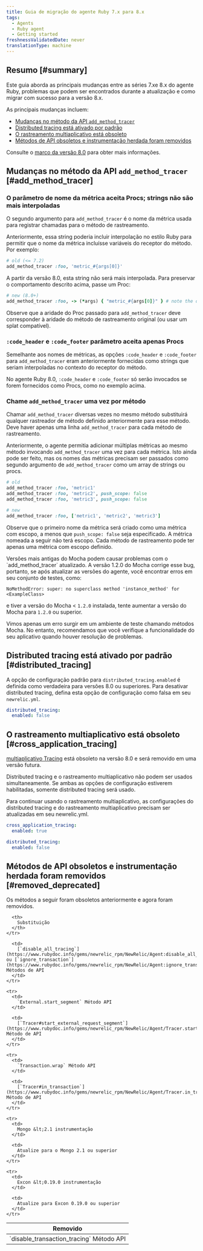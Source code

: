 ```yaml
---
title: Guia de migração do agente Ruby 7.x para 8.x
tags:
  - Agents
  - Ruby agent
  - Getting started
freshnessValidatedDate: never
translationType: machine
---
```


## Resumo [#summary]

Este guia aborda as principais mudanças entre as séries 7.xe 8.x do agente Ruby, problemas que podem ser encontrados durante a atualização e como migrar com sucesso para a versão 8.x.

As principais mudanças incluem:

* [Mudanças no método da API `add_method_tracer`](#add_method_tracer)
* [Distributed tracing está ativado por padrão](#distributed_tracing)
* [O rastreamento multiaplicativo está obsoleto](#cross_application_tracing)
* [Métodos de API obsoletos e instrumentação herdada foram removidos](#removed_deprecated)

Consulte o [marco da versão 8.0](https://github.com/newrelic/newrelic-ruby-agent/milestone/10?closed=1) para obter mais informações.

## Mudanças no método da API `add_method_tracer` [#add_method_tracer]

### O parâmetro de nome da métrica aceita Procs; strings não são mais interpoladas

O segundo argumento para `add_method_tracer` é o nome da métrica usada para registrar chamadas para o método de rastreamento.

Anteriormente, essa string poderia incluir interpolação no estilo Ruby para permitir que o nome da métrica incluísse variáveis do receptor do método. Por exemplo:

```ruby
# old (<= 7.2)
add_method_tracer :foo, 'metric_#{args[0]}'
```

A partir da versão 8.0, esta string não será mais interpolada. Para preservar o comportamento descrito acima, passe um Proc:

```ruby
# new (8.0+)
add_method_tracer :foo, -> (*args) { "metric_#{args[0]}" } # note the double-quotes
```

Observe que a aridade do Proc passado para `add_method_tracer` deve corresponder à aridade do método de rastreamento original (ou usar um splat compatível).

### `:code_header` e `:code_footer` parâmetro aceita apenas Procs

Semelhante aos nomes de métricas, as opções `:code_header` e `:code_footer` para `add_method_tracer` eram anteriormente fornecidas como strings que seriam interpoladas no contexto do receptor do método.

No agente Ruby 8.0, `:code_header` e `:code_footer` só serão invocados se forem fornecidos como Procs, como no exemplo acima.

### Chame `add_method_tracer` uma vez por método

Chamar `add_method_tracer` diversas vezes no mesmo método substituirá qualquer rastreador de método definido anteriormente para esse método. Deve haver apenas uma linha `add_method_tracer` para cada método de rastreamento.

Anteriormente, o agente permitia adicionar múltiplas métricas ao mesmo método invocando `add_method_tracer` uma vez para cada métrica. Isto ainda pode ser feito, mas os nomes das métricas precisam ser passados como segundo argumento de `add_method_tracer` como um array de strings ou procs.

```ruby
# old
add_method_tracer :foo, 'metric1'
add_method_tracer :foo, 'metric2', push_scope: false
add_method_tracer :foo, 'metric3', push_scope: false
```

```ruby
# new
add_method_tracer :foo, ['metric1', 'metric2', 'metric3']
```

Observe que o primeiro nome da métrica será criado como uma métrica com escopo, a menos que `push_scope: false` seja especificado. A métrica nomeada a seguir não terá escopo. Cada método de rastreamento pode ter apenas uma métrica com escopo definido.

<Callout variant="tip">
  Versões mais antigas do Mocha podem causar problemas com o `add_method_tracer` atualizado. A versão 1.2.0 do Mocha corrige esse bug, portanto, se após atualizar as versões do agente, você encontrar erros em seu conjunto de testes, como:

  ```
  NoMethodError: super: no superclass method 'instance_method' for <ExampleClass>
  ```

  e tiver a versão do Mocha &lt; `1.2.0` instalada, tente aumentar a versão do Mocha para `1.2.0` ou superior.

  Vimos apenas um erro surgir em um ambiente de teste chamando métodos Mocha. No entanto, recomendamos que você verifique a funcionalidade do seu aplicativo quando houver resolução de problemas.
</Callout>

## Distributed tracing está ativado por padrão [#distributed_tracing]

A opção de configuração padrão para `distributed_tracing.enabled` é definida como verdadeira para versões 8.0 ou superiores. Para desativar distributed tracing, defina esta opção de configuração como falsa em seu `newrelic.yml`.

```yml
distributed_tracing:
  enabled: false
```

## O rastreamento multiaplicativo está obsoleto [#cross_application_tracing]

[multiaplicativo Tracing](/docs/agents/ruby-agent/features/cross-application-tracing-ruby/) está obsoleto na versão 8.0 e será removido em uma versão futura.

<Callout variant="tip">
  Distributed tracing e o rastreamento multiaplicativo não podem ser usados simultaneamente. Se ambas as opções de configuração estiverem habilitadas, somente distributed tracing será usado.

  Para continuar usando o rastreamento multiaplicativo, as configurações do distributed tracing e do rastreamento multiaplicativo precisam ser atualizadas em seu newrelic.yml.

  ```yml
  cross_application_tracing:
    enabled: true

  distributed_tracing:
    enabled: false
  ```
</Callout>

## Métodos de API obsoletos e instrumentação herdada foram removidos [#removed_deprecated]

Os métodos a seguir foram obsoletos anteriormente e agora foram removidos.

<table>
  <thead>
    <tr>
      <th>
        Removido
      </th>

      <th>
        Substituição
      </th>
    </tr>
  </thead>

  <tbody>
    <tr>
      <td>
        `disable_transaction_tracing` Método API
      </td>

      <td>
        [`disable_all_tracing`](https://www.rubydoc.info/gems/newrelic_rpm/NewRelic/Agent:disable_all_tracing) ou [`ignore_transaction`](https://www.rubydoc.info/gems/newrelic_rpm/NewRelic/Agent:ignore_transaction) Métodos de API
      </td>
    </tr>

    <tr>
      <td>
        `External.start_segment` Método API
      </td>

      <td>
        [`Tracer#start_external_request_segment`](https://www.rubydoc.info/gems/newrelic_rpm/NewRelic/Agent/Tracer.start_external_request_segment) Método de API
      </td>
    </tr>

    <tr>
      <td>
        `Transaction.wrap` Método API
      </td>

      <td>
        [`Tracer#in_transaction`](https://www.rubydoc.info/gems/newrelic_rpm/NewRelic/Agent/Tracer.in_transaction) Método de API
      </td>
    </tr>

    <tr>
      <td>
        Mongo &lt;2.1 instrumentação
      </td>

      <td>
        Atualize para o Mongo 2.1 ou superior
      </td>
    </tr>

    <tr>
      <td>
        Excon &lt;0.19.0 instrumentação
      </td>

      <td>
        Atualize para Excon 0.19.0 ou superior
      </td>
    </tr>
  </tbody>
</table>
